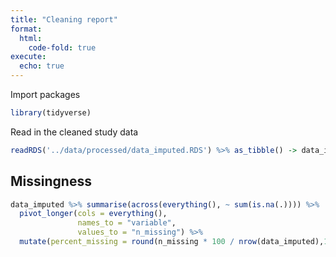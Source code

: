 ```yaml
---
title: "Cleaning report"
format:
  html:
    code-fold: true
execute: 
  echo: true
---
```

Import packages
```r
library(tidyverse)
```

Read in the cleaned study data
```r
readRDS('../data/processed/data_imputed.RDS') %>% as_tibble() -> data_imputed
```
## Missingness
```r
data_imputed %>% summarise(across(everything(), ~ sum(is.na(.)))) %>%
  pivot_longer(cols = everything(),
               names_to = "variable",
               values_to = "n_missing") %>%
  mutate(percent_missing = round(n_missing * 100 / nrow(data_imputed),1))
```